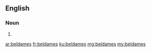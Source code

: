 ==English==

===Noun===
{{head|en|plural}}

# {{plural of|beldame|lang=en}}

[[ar:beldames]]
[[fr:beldames]]
[[ku:beldames]]
[[mg:beldames]]
[[my:beldames]]